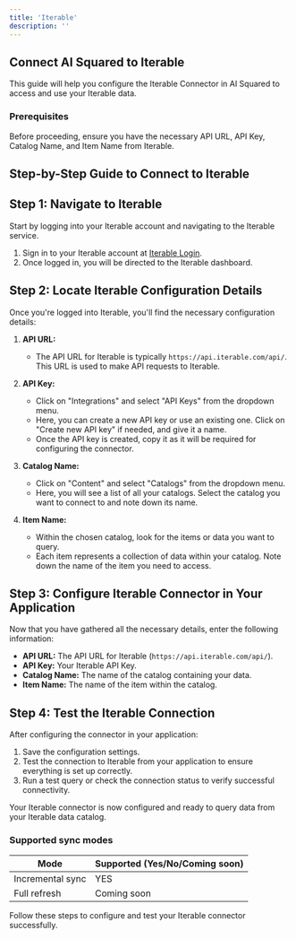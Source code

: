 ```yaml
---
title: 'Iterable'
description: ''
---
```


## Connect AI Squared to Iterable

This guide will help you configure the Iterable Connector in AI Squared to access and use your Iterable data.

### Prerequisites

Before proceeding, ensure you have the necessary API URL, API Key, Catalog Name, and Item Name from Iterable.

## Step-by-Step Guide to Connect to Iterable

## Step 1: Navigate to Iterable

Start by logging into your Iterable account and navigating to the Iterable service.

1. Sign in to your Iterable account at [Iterable Login](https://www.iterable.com/login/).
2. Once logged in, you will be directed to the Iterable dashboard.

## Step 2: Locate Iterable Configuration Details

Once you're logged into Iterable, you'll find the necessary configuration details:

1. **API URL:**
   - The API URL for Iterable is typically `https://api.iterable.com/api/`. This URL is used to make API requests to Iterable.

2. **API Key:**
   - Click on "Integrations" and select "API Keys" from the dropdown menu.
   - Here, you can create a new API key or use an existing one. Click on "Create new API key" if needed, and give it a name.
   - Once the API key is created, copy it as it will be required for configuring the connector.

3. **Catalog Name:**
   - Click on "Content" and select "Catalogs" from the dropdown menu.
   - Here, you will see a list of all your catalogs. Select the catalog you want to connect to and note down its name.

4. **Item Name:**
   - Within the chosen catalog, look for the items or data you want to query.
   - Each item represents a collection of data within your catalog. Note down the name of the item you need to access.

## Step 3: Configure Iterable Connector in Your Application

Now that you have gathered all the necessary details, enter the following information:
   - **API URL:** The API URL for Iterable (`https://api.iterable.com/api/`).
   - **API Key:** Your Iterable API Key.
   - **Catalog Name:** The name of the catalog containing your data.
   - **Item Name:** The name of the item within the catalog.

## Step 4: Test the Iterable Connection

After configuring the connector in your application:

1. Save the configuration settings.
2. Test the connection to Iterable from your application to ensure everything is set up correctly.
3. Run a test query or check the connection status to verify successful connectivity.

Your Iterable connector is now configured and ready to query data from your Iterable data catalog.

### Supported sync modes

| Mode            | Supported (Yes/No/Coming soon) |
|-----------------|--------------------------------|
| Incremental sync | YES                           |
| Full refresh     | Coming soon                   |

Follow these steps to configure and test your Iterable connector successfully.
